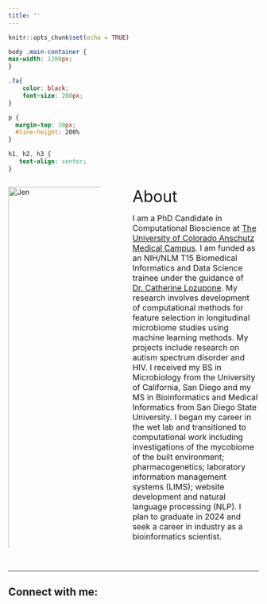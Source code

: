 ```yaml
---
title: ''
---
```


```r
knitr::opts_chunk$set(echo = TRUE)
```


```css

body .main-container {
max-width: 1200px;
}

.fa{
    color: black;
    font-size: 200px;
}

p {
  margin-top: 30px;
  #line-height: 200%
}

h1, h2, h3 {
   text-align: center;
}
```

<p>
:::: {.columns}
::: {.column width="40%"}

<img 
    style="display: block; 
           margin-left: auto;
           margin-right: auto;
           width: 200%;"
    src="assets/photos/Jen.jpg" 
    alt="Jen">
</img>


:::
::: {.column width="5%"}
:::
::: {.column width="55%"}

<font size="6"> About </font>

<font size="3">I am a PhD Candidate in Computational Bioscience at [The University of Colorado Anschutz Medical Campus](https://www.cuanschutz.edu/). I am funded as an NIH/NLM T15 Biomedical Informatics and Data Science trainee under the guidance of [Dr. Catherine Lozupone](https://www.lozuponelab.com/). My research involves development of computational methods for feature selection in longitudinal microbiome studies using machine learning methods. My projects include research on autism spectrum disorder and HIV. I received my BS in Microbiology from the University of California, San Diego and my MS in Bioinformatics and Medical Informatics from San Diego State University. I began my career in the wet lab and transitioned to computational work including investigations of the mycobiome of the built environment; pharmacogenetics; laboratory information management systems (LIMS); website development and natural language processing (NLP). I plan to graduate in 2024 and seek a career in industry as a bioinformatics scientist.
</font>

:::
::::

</p>
&nbsp;
<hr/>

<h2>
  Connect with me:

<!-- Add icon library -->
<link rel="stylesheet" href="https://cdnjs.cloudflare.com/ajax/libs/font-awesome/4.7.0/css/font-awesome.min.css">
<link rel="stylesheet" href="/path/to/folder/css/academicons.min.css"/>

<!-- Add font awesome icons -->
<p style="text-align: center;">
    <a href="https://twitter.com/JTFouquier/" class="fa fa-twitter" style="font-size:40px;"></a>
    <a href="https://github.com/JTFouquier/" class="fa fa-github" style="font-size:40px;"></a>
    <a href="https://scholar.google.com/citations?user=85GOdJ4AAAAJ&hl=en" class="fa fa-graduation-cap"
    style="font-size:40px;"></a>
    <a href="https://www.linkedin.com/in/jennifer-fouquier-45856b7/" class="fa fa-linkedin"                   style="font-size:40px;"></a>
</p>
</h2>

&nbsp;
